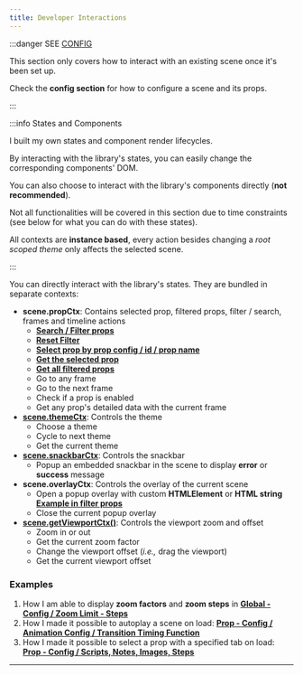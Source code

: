 ```yaml
---
title: Developer Interactions
---
```



:::danger SEE [CONFIG](../global-config)

This section only covers how to interact with an existing scene once it's been set up.

Check the **config section** for how to configure a scene and its props.

:::

:::info States and Components

I built my own states and component render lifecycles.

By interacting with the library's states, you can easily change the corresponding components' DOM.

You can also choose to interact with the library's components directly (**not recommended**).

Not all functionalities will be covered in this section due to time constraints (see below for what you can do with these states).

All contexts are **instance based**, every action besides changing a *root scoped theme* only affects the selected scene.

:::

You can directly interact with the library's states. They are bundled in separate contexts:

* **scene.propCtx**: Contains selected prop, filtered props, filter / search, frames and timeline actions
    * **[Search / Filter props](filter-props)**
    * **[Reset Filter](filter-props)**
    * **[Select prop by prop config / id / prop name](prop-selection)**
    * **[Get the selected prop](prop-selection)**
    * **[Get all filtered props](filter-props)**
    * Go to any frame
    * Go to the next frame
    * Check if a prop is enabled
    * Get any prop's detailed data with the current frame
* **[scene.themeCtx](theme-interaction)**: Controls the theme
    * Choose a theme
    * Cycle to next theme
    * Get the current theme
* **[scene.snackbarCtx](embedded-snackbar)**: Controls the snackbar
    * Popup an embedded snackbar in the scene to display **error** or **success** message
* **scene.overlayCtx**: Controls the overlay of the current scene
    * Open a popup overlay with custom **HTMLElement** or **HTML string** **[Example in filter props](filter-props)**
    * Close the current popup overlay
* **[scene.getViewportCtx()](../global-config/viewport/viewport-zoom)**: Controls the viewport zoom and offset
    * Zoom in or out
    * Get the current zoom factor
    * Change the viewport offset (*i.e.,* drag the viewport)
    * Get the current viewport offset

### Examples

1. How I am able to display **zoom factors** and **zoom steps** in **[Global - Config / Zoom Limit - Steps](../global-config/viewport/viewport-zoom)**
2. How I made it possible to autoplay a scene on load: **[Prop - Config / Animation Config / Transition Timing Function](../prop-config/animation-config/transition-timing-function)**
3. How I made it possible to select a prop with a specified tab on load: **[Prop - Config / Scripts, Notes, Images, Steps](../prop-config/prop-dialog-properties)**

---

<DocCardList items={useCurrentSidebarCategory().items}/>